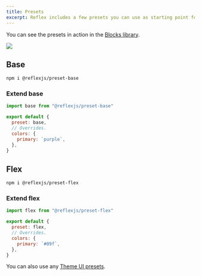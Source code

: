 ```yaml
---
title: Presets
excerpt: Reflex includes a few presets you can use as starting point for your themes.
---
```


You can see the presets in action in the [Blocks library](/library).

<Image src="reflex-blocks-library-screenshot.jpg" />

## Base

```sh
npm i @reflexjs/preset-base
```

### Extend base

```js title=src/@reflexjs/gatsby-theme-base/theme.js
import base from "@reflexjs/preset-base"

export default {
  preset: base,
  // Overrides.
  colors: {
    primary: `purple`,
  },
}
```

## Flex

```sh
npm i @reflexjs/preset-flex
```

### Extend flex

```js title=src/@reflexjs/gatsby-theme-base/theme.js
import flex from "@reflexjs/preset-flex"

export default {
  preset: flex,
  // Overrides.
  colors: {
    primary: `#09f`,
  },
}
```

You can also use any [Theme UI presets](https://theme-ui.com/packages/presets).
